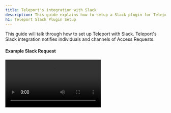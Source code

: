 ```yaml
---
title: Teleport's integration with Slack
description: This guide explains how to setup a Slack plugin for Teleport for privilege elevation approvals.
h1: Teleport Slack Plugin Setup
---
```


This guide will talk through how to set up Teleport with Slack. Teleport's Slack integration notifies individuals and channels of Access Requests.

#### Example Slack Request

<video controls>
  <source
    src="../../../img/enterprise/plugins/slack/slack.mp4"
    type="video/mp4"
  />

  <source
    src="../../../img/enterprise/plugins/slack/slack.webm"
    type="video/webm"
  />

  Your browser does not support the video tag.
</video>

## Setup

### Prerequisites

This guide assumes that you have:

- A running Teleport Cluster
- Admin privileges with access to `tctl`
- Slack admin privileges to create an app and install it to your workspace

Teleport Cloud requires that plugins connect through the Proxy Service (`mytenant.teleport.sh:443`). Open Source and Enterprise installations can connect to the Auth Service (`auth.example.com:3025`) directly.

### Install the Teleport Slack Plugin

We recommend installing the Teleport Plugins alongside the Teleport Proxy. This is an ideal
location as plugins have a low memory footprint, and will require both public internet access
and Teleport Auth access. We currently only provide linux-amd64 binaries, you can also compile
these plugins from [source](https://github.com/gravitational/teleport-plugins/tree/master/access/slack).

**Install the plugin**

<Tabs>
<TabItem label="Download">
  ```code
  $ curl -L -O https://get.gravitational.com/teleport-access-slack-v(=teleport.version=)-linux-amd64-bin.tar.gz
  $ tar -xzf teleport-access-slack-v(=teleport.version=)-linux-amd64-bin.tar.gz
  ```
  Run `./teleport-access-slack/install`, or manually place `./teleport-access-slack/teleport-slack`
  into an appropriate location within the sytem's PATH. e.g. `/usr/bin`, `/usr/local/bin`.
  ```
  $ cd teleport-access-slack
  $ sudo ./install
  ```
</TabItem>
<TabItem label="From Source">
  To install from source you need `git` and `go >= (=teleport.golang=)` installed.

  ```code
  # Checkout teleport-plugins
  $ git clone https://github.com/gravitational/teleport-plugins.git
  $ cd teleport-plugins/access/slack
  $ make
```
  Place `./teleport-access-slack/teleport-slack` into an appropriate location within the sytem's PATH. e.g. `/usr/bin`, `/usr/local/bin`.
</TabItem>
</Tabs>

### Create a user and role for the plugin

(!docs/pages/includes/plugins/slack-rbac.mdx!)

#### Export the access-plugin identity

(!docs/pages/includes/plugins/identity-export.mdx!)

The above sequence should generate PEM encoded file(s) with the `access-plugin` user's certificates.
Place these certs into `/var/lib/teleport/plugins/slack` where we can reference it when 
[configuring the plugin](#configuration-file).

```code
# create a data directory to hold certificate files for the plugin.
$ sudo mkdir -p /var/lib/teleport/plugins/slack
$ sudo mv auth.* /var/lib/teleport/plugins/slack
```

### Create Slack App

You'll need to:

1. Create a new app, pick a name and select a workspace it belongs to.
2. Add an OAuth Scope, which is required by Slack for the app to be installed.
3. Obtain an OAuth token.

### Create a Slack app

We'll create a new Slack app and set up auth tokens and callback URLs, so that Slack knows how to notify the Teleport plugin when Approve / Deny buttons are clicked.

Visit [https://api.slack.com/apps](https://api.slack.com/apps) to create a new Slack App.

**App Name:** Teleport<br/>
**Development Slack Workspace:** Pick the workspace you'd like the requests to show up in. <br/>
**App Icon:** <a href="../../../img/enterprise/plugins/teleport_bot@2x.png" download>Download Teleport Bot Icon</a>

![Create Slack App](../../../img/enterprise/plugins/slack/Create-a-Slack-App.png)

#### Selecting OAuth scopes

On the App screen, go to “OAuth and Permissions” under Features in the sidebar menu. Then scroll to Scopes, and add `chat:write, incoming-webhook, users:read, users:read.email` scopes so that our plugin can post messages to your Slack channels.

![API Scopes](../../../img/enterprise/plugins/slack/api-scopes.png)

#### Obtain an OAuth token

![OAuth Tokens](../../../img/enterprise/plugins/slack/OAuth.png)

#### Add to workspace

![OAuth Tokens](../../../img/enterprise/plugins/slack/Slackbot-Permissions.png)
After adding to the workspace, you still need to invite the bot to the channel. Do this by using the @ command,
and inviting them to the channel.
![Invite bot to channel](../../../img/enterprise/plugins/slack/invite-user-to-team.png)

## Configuration file

Teleport Slack uses a config file in TOML format. Generate a boilerplate config by
running the following command and place it in the `/etc` directory where it can be
read by the plugin.

```code
$ teleport-slack configure > teleport-slack.toml
$ sudo mv teleport-slack.toml /etc
```

This should result in a config file like this:

(!examples/resources/plugins/teleport-slack-configure.toml)

#### Editing the config file

We need to edit the config files with values specific to your Teleport and Slack App intances.

Open the config file we just generated - `/etc/teleport-slack.toml` - and you should see the following fields which we need to edit.

**`[teleport]`**

This section is used to connect to your Teleport Auth Server.

Set `addr` to the your Auth Server address or Proxy address.
This address must be reachable from the Teleport Slack Plugin.

<Admonition
  type="note"
  title="Cloud Proxy Address"
>
  For Teleport Cloud, the Auth Server must be reached through the Teleport Proxy address. e.g. `teleport.example.com:443`.
</Admonition>

Set the credentials to the identity files generated in the [export identity](#export-the-access-plugin-identity) section.

<Tabs>
  <TabItem label="Self-Hosted" scope={["oss","enterprise"]}>
```toml
client_key = "/var/lib/teleport/plugins/slack/auth.key" # Teleport GRPC client secret key
client_crt = "/var/lib/teleport/plugins/slack/auth.crt" # Teleport GRPC client certificate
root_cas = "/var/lib/teleport/plugins/slack/auth.cas"   # Teleport cluster CA certs
```
</TabItem>
  <TabItem label="Cloud" scope={["cloud"]}>
```toml
identity = "/var/lib/teleport/plugins/slack/auth.pem"
```
  </TabItem>
</Tabs>
 
**`[slack]`**

`token`: set this to the token found in the [Obtain an OAuth Token](#obtain-an-oauth-token) section.

**`[role_to_recipients]`**

provide a mapping of Teleport roles to Slack recipients based on desired functionality.

For example:
```toml
[role_to_recipients]
"*" = "admin-slack-channel"
"dev" = ["dev-slack-channel", "admin-slack-channel"]
"alex" = "alex@gmail.com"
```

If a user requests the `dev` role, the plugin will send a message to both the `dev-slack-channel`
and `admin-slack-channel`. If a user requests the `alex` role, the Slack user with the username
`alex@gmail.com`, if one exists, will recieve a DM. If any other role is requested, the plugin will
follow the `*` entry and send a message to the `admin-slack-channel`.

## Test run

Assuming that Teleport is running, you've created the Slack app, and the plugin is
configured, you can now run the plugin and test the workflow!

```code
$ teleport-slack start
```

If everything works fine, the log output should look like this:

```code
$ teleport-slack start
INFO   Starting Teleport Access Slack Plugin 7.2.1: slack/app.go:80
INFO   Plugin is ready slack/app.go:101
```

### Testing the approval workflow

Create an access request with and check if the plugin works as expected with the following steps.

### Creating an access request

<Tabs>
<TabItem label="As admin">
  A Teleport admin can create an access request for another user with `tctl`.
  ```code
  # Replace USERNAME with a Teleport local user, and TARGET_ROLE with a Teleport Role
  $ tctl request create USERNAME --roles=TARGET_ROLE
  ```
</TabItem>
<TabItem label="As user">
  Users can use `tsh` to create an access request and login with approved roles.
  ```code
  # Replace TARGET_ROLE with a Teleport Role
  $ tsh request new --roles=TARGET_ROLE
  Seeking request approval... (id: 8f77d2d1-2bbf-4031-a300-58926237a807)
  ```
</TabItem>
</Tabs>

The configured slack recipients should receive a new message notification of a new pending request.

### Resolve the request

<Tabs>
<TabItem label="As admin">
  ```code
  # Replace REQUEST_ID with the id of the request
  $ tctl request approve REQUEST_ID
  $ tctl request deny REQUEST_ID
  ```
</TabItem>
<TabItem label="As user">
  ```code
  # Replace REQUEST_ID with the id of the request
  $ tsh request review --approve REQUEST_ID
  $ tsh request review --deny REQUEST_ID
  ```
</TabItem>
</Tabs>

Once the request is resolved, the slack bot will make an emoji reaction of ✅ or ❌ on the slack 
message depending on the new resolve state.

### Set up systemd

In production, we recommend starting the Teleport plugin daemon via an init system like systemd.
Here's the recommended Teleport plugin service unit file for systemd:

```ini
(!examples/systemd/plugins/teleport-slack.service!)
```

Save this as `teleport-slack.service`.

## Audit log

The plugin will let anyone with access to the Slack Channel so it's
important to review Teleport' audit log.

## Feedback

If you have any issues with this plugin please create an [issue here](https://github.com/gravitational/teleport-plugins/issues/new).
